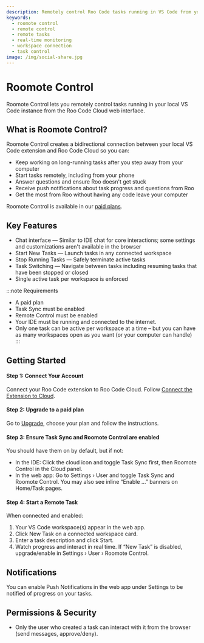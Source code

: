 ```yaml
---
description: Remotely control Roo Code tasks running in VS Code from your browser. Monitoring is provided by Task Sync.
keywords:
  - roomote control
  - remote control
  - remote tasks
  - real-time monitoring
  - workspace connection
  - task control
image: /img/social-share.jpg
---
```



# Roomote Control

Roomote Control lets you remotely control tasks running in your local VS Code instance from the Roo Code Cloud web interface.

## What is Roomote Control?

Roomote Control creates a bidirectional connection between your local VS Code extension and Roo Code Cloud so you can:

- Keep working on long-running tasks after you step away from your computer
- Start tasks remotely, including from your phone
- Answer questions and ensure Roo doesn't get stuck
- Receive push notifications about task progress and questions from Roo
- Get the most from Roo without having any code leave your computer

Roomote Control is available in our [paid plans](https://roocode.com/pricing).


## Key Features

- Chat interface — Similar to IDE chat for core interactions; some settings and customizations aren't available in the browser
- Start New Tasks — Launch tasks in any connected workspace
- Stop Running Tasks — Safely terminate active tasks
- Task Switching — Navigate between tasks including resuming tasks that have been stopped or closed
- Single active task per workspace is enforced

:::note Requirements
- A paid plan
- Task Sync must be enabled
- Remote Control must be enabled
- Your IDE must be running and connected to the internet.
- Only one task can be active per workspace at a time – but you can have as many workspaces open as you want (or your computer can handle)
:::

## Getting Started

#### Step 1: Connect Your Account

Connect your Roo Code extension to Roo Code Cloud. Follow [Connect the Extension to Cloud](/roo-code-cloud/connect#quickstart).

#### Step 2: Upgrade to a paid plan

Go to [Upgrade](https://app.roocode.com/billing), choose your plan and follow the instructions.

#### Step 3: Ensure Task Sync and Roomote Control are enabled

You should have them on by default, but if not:
- In the IDE: Click the cloud icon <Codicon name="cloud" /> and toggle Task Sync first, then Roomote Control in the Cloud panel.
- In the web app: Go to Settings › User and toggle Task Sync and Roomote Control. You may also see inline “Enable …” banners on Home/Task pages.

#### Step 4: Start a Remote Task

When connected and enabled:
1. Your VS Code workspace(s) appear in the web app.
2. Click New Task on a connected workspace card.
3. Enter a task description and click Start.
4. Watch progress and interact in real time.
If “New Task” is disabled, upgrade/enable in Settings › User › Roomote Control.

## Notifications

You can enable Push Notifications in the web app under Settings to be notified of progress on your tasks.

## Permissions & Security

- Only the user who created a task can interact with it from the browser (send messages, approve/deny).
